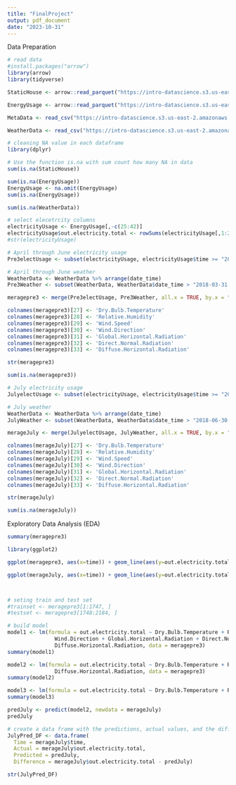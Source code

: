 ```yaml
---
title: "FinalProject"
output: pdf_document
date: "2023-10-31"
---
```


Data Preparation
```r
# read data
#install.packages("arrow")
library(arrow)
library(tidyverse)

StaticHouse <- arrow::read_parquet("https://intro-datascience.s3.us-east-2.amazonaws.com/SC-data/static_house_info.parquet")

EnergyUsage <- arrow::read_parquet("https://intro-datascience.s3.us-east-2.amazonaws.com/SC-data/2023-houseData/102063.parquet")

MetaData <- read_csv("https://intro-datascience.s3.us-east-2.amazonaws.com/SC-data/data_dictionary.csv")

WeatherData <- read_csv("https://intro-datascience.s3.us-east-2.amazonaws.com/SC-data/weather/2023-weather-data/G4500010.csv")
```

```r
# cleaning NA value in each dataframe
library(dplyr)

# Use the function is.na with sum count how many NA in data
sum(is.na(StaticHouse))

sum(is.na(EnergyUsage))
EnergyUsage <- na.omit(EnergyUsage)
sum(is.na(EnergyUsage))

sum(is.na(WeatherData))
```

```r
# select elecetrcity columns
electricityUsage <- EnergyUsage[,-c(25:42)]
electricityUsage$out.electricity.total <- rowSums(electricityUsage[,1:24])
#str(electricityUsage)

# April through June electricity usage
Pre3electUsage <- subset(electricityUsage, electricityUsage$time >= "2018-04-01 00:00:00" & electricityUsage$time <= "2018-06-30 23:00:00")

# April through June weather
WeatherData <- WeatherData %>% arrange(date_time)
Pre3Weather <- subset(WeatherData, WeatherData$date_time > "2018-03-31 19:00:00" & WeatherData$date_time < "2018-06-30 20:00:00")

```


```r
meragepre3 <- merge(Pre3electUsage, Pre3Weather, all.x = TRUE, by.x = "time", by.y = "date_time")

colnames(meragepre3)[27] <- 'Dry.Bulb.Temperature'
colnames(meragepre3)[28] <- 'Relative.Humidity'
colnames(meragepre3)[29] <- 'Wind.Speed'
colnames(meragepre3)[30] <- 'Wind.Direction'
colnames(meragepre3)[31] <- 'Global.Horizontal.Radiation'
colnames(meragepre3)[32] <- 'Direct.Normal.Radiation'
colnames(meragepre3)[33] <- 'Diffuse.Horizontal.Radiation'

str(meragepre3)

sum(is.na(meragepre3))
```


```r
# July electricity usage
JulyelectUsage <- subset(electricityUsage, electricityUsage$time >= "2018-07-01 00:00:00" & electricityUsage$time <= "2018-07-31 23:00:00")

# July weather
WeatherData <- WeatherData %>% arrange(date_time)
JulyWeather <- subset(WeatherData, WeatherData$date_time > "2018-06-30 19:00:00" & WeatherData$date_time < "2018-07-31 20:00:00")
```

```r
merageJuly <- merge(JulyelectUsage, JulyWeather, all.x = TRUE, by.x = "time", by.y = "date_time" )

colnames(merageJuly)[27] <- 'Dry.Bulb.Temperature'
colnames(merageJuly)[28] <- 'Relative.Humidity'
colnames(merageJuly)[29] <- 'Wind.Speed'
colnames(merageJuly)[30] <- 'Wind.Direction'
colnames(merageJuly)[31] <- 'Global.Horizontal.Radiation'
colnames(merageJuly)[32] <- 'Direct.Normal.Radiation'
colnames(merageJuly)[33] <- 'Diffuse.Horizontal.Radiation'

str(merageJuly)

sum(is.na(merageJuly))
```



Exploratory Data Analysis (EDA)
```r
summary(meragepre3)
```


```r
library(ggplot2)

ggplot(meragepre3, aes(x=time)) + geom_line(aes(y=out.electricity.total))
```


```r
ggplot(merageJuly, aes(x=time)) + geom_line(aes(y=out.electricity.total))
```


```r

```


```r

```



```r
# seting train and test set
#trainset <- meragepre3[1:1747, ]
#testset <- meragepre3[1748:2184, ]

# build model
model1 <- lm(formula = out.electricity.total ~ Dry.Bulb.Temperature + Relative.Humidity  + Wind.Speed + 
               Wind.Direction + Global.Horizontal.Radiation + Direct.Normal.Radiation + 
               Diffuse.Horizontal.Radiation, data = meragepre3)
summary(model1)
```


```r
model2 <- lm(formula = out.electricity.total ~ Dry.Bulb.Temperature + Relative.Humidity  + Global.Horizontal.Radiation + Direct.Normal.Radiation + 
               Diffuse.Horizontal.Radiation, data = meragepre3)
summary(model2)
```


```r
model3 <- lm(formula = out.electricity.total ~ Dry.Bulb.Temperature + Relative.Humidity  + Global.Horizontal.Radiation + Diffuse.Horizontal.Radiation, data = meragepre3)
summary(model3)
```


```r
predJuly <- predict(model2, newdata = merageJuly)
predJuly
```


```r
# create a data frame with the predictions, actual values, and the differences
JulyPred_DF <- data.frame(
  Time = merageJuly$time, 
  Actual = merageJuly$out.electricity.total,
  Predicted = predJuly, 
  Difference = merageJuly$out.electricity.total - predJuly)

str(JulyPred_DF)
```


```r

```


```r

```


```r

```


```r

```


```r

```


```r

```


```r

```


```r

```